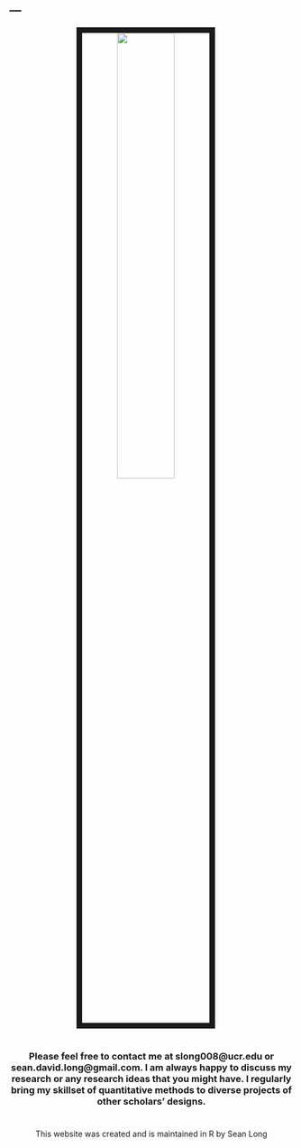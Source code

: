 ---
---



<link rel="stylesheet" href="styles.css" type="text/css">

<center>
<img src="images/Long3.jpg" style="width:45%; border:10px solid; margin-right: 20px" align="middle">
</center>

#

#

#
<center>
### Please feel free to contact me at slong008@ucr.edu or sean.david.long@gmail.com. I am always happy to discuss my research or any research ideas that you might have. I regularly bring my skillset of quantitative methods to diverse projects of other scholars' designs.
</center>
#

#

#


#

#

#

#

#

#

#

#

#

#

#

#

#

#

#

#

#

#

#

#

#

#

#

#

#

#

#

#

#

#

#

#

#

#

#

#

#

#

#

#

#

#

#

#

#

#

#

#

#

#

#

#

#


<center> 

This website was created and is maintained in R by Sean Long

</center>